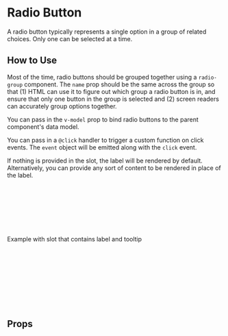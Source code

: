 
# Radio Button

A radio button typically represents a single option in a group of related choices. Only one can be selected at a time.

<Canvas of={Primary} />

## How to Use

Most of the time, radio buttons should be grouped together using a `radio-group` component. The `name` prop should be the same across the group so that (1) HTML can use it to figure out which group a radio button is in, and ensure that only one button in the group is selected and (2) screen readers can accurately group options together.

You can pass in the `v-model` prop to bind radio buttons to the parent component's data model.

You can pass in a `@click` handler to trigger a custom function on click events. The `event` object will be emitted along with the `click` event.

If nothing is provided in the slot, the label will be rendered by default. Alternatively, you can provide any sort of content to be rendered in place of the label.

```html
<RadioButtonLarge
  name="postcard-size"
  value="4x6"
  label="4x6"
  v-model="postcard.size"
  @click="handleClick"
/>
```

Example with slot that contains label and tooltip

```html
<RadioButtonLarge
  name="postcard-size"
  value="4x6"
  label="4x6"
  v-model="postcard.size"
  @click="handleClick"
>
  <div class="flex">{{ service.description }}</div>
</RadioButtonLarge>
```

## Props

<ArgTypes story={PRIMARY_STORY} />

